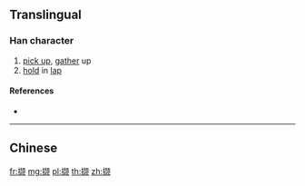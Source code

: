 {{character info/new}}
{{also|擷}}
==Translingual==

===Han character===
{{Han char|rn=64|rad=手|as=12|sn=15|four=|canj=QGRO|ids=⿰扌颉}}

# [[pick up]], [[gather]] up
# [[hold]] in [[lap]]

====References====
* {{Han ref|kx=0457.161|hdz=31953.030|uh=64B7|ud=25783}}

----

==Chinese==
{{zh-see|擷}}

[[fr:撷]]
[[mg:撷]]
[[pl:撷]]
[[th:撷]]
[[zh:撷]]